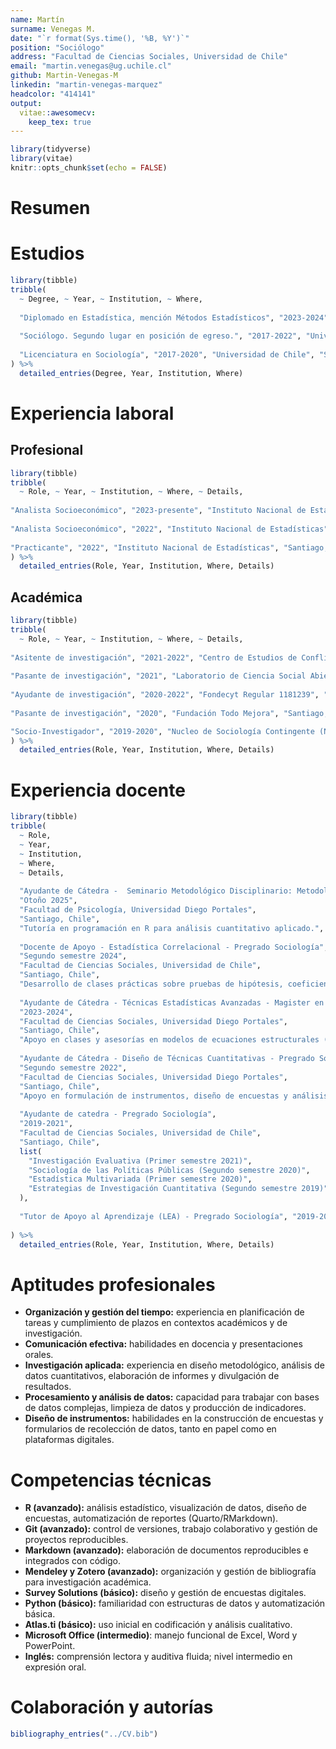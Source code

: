 ```yaml
---
name: Martín
surname: Venegas M.
date: "`r format(Sys.time(), '%B, %Y')`"
position: "Sociólogo"
address: "Facultad de Ciencias Sociales, Universidad de Chile"
email: "martin.venegas@ug.uchile.cl"
github: Martin-Venegas-M
linkedin: "martin-venegas-marquez"
headcolor: "414141"
output: 
  vitae::awesomecv:
    keep_tex: true
---
```


```r
library(tidyverse)
library(vitae)
knitr::opts_chunk$set(echo = FALSE)
```

# Resumen

\begin{cvparagraph}
Sociólogo con foco en estadística aplicada, diseño de encuestas, procesamiento y análisis de datos. A lo largo de mi trayectoria universitaria, laboral y de formación autodidacta, he desarrollado competencias en el uso de R, Quarto, Git y métodos cuantitativos robustos para abordar problemas complejos. Me interesa especialmente el uso de datos para comprender y transformar realidades sociales, con un fuerte compromiso con la accesibilidad del conocimiento y la investigación reproducible. Busco participar en proyectos que combinen rigurosidad técnica con impacto social positivo.
\end{cvparagraph}

# Estudios

```r
library(tibble)
tribble(
  ~ Degree, ~ Year, ~ Institution, ~ Where,
  
  "Diplomado en Estadística, mención Métodos Estadísticos", "2023-2024", "Pontificia Universidad Católica de Chile", "Santiago, Chile",
  
  "Sociólogo. Segundo lugar en posición de egreso.", "2017-2022", "Universidad de Chile", "Santiago, Chile",
  
  "Licenciatura en Sociología", "2017-2020", "Universidad de Chile", "Santiago, Chile"
) %>% 
  detailed_entries(Degree, Year, Institution, Where)
```


# Experiencia laboral

## Profesional

```r
library(tibble)
tribble(
  ~ Role, ~ Year, ~ Institution, ~ Where, ~ Details,
  
"Analista Socioeconómico", "2023-presente", "Instituto Nacional de Estadísticas", "Santiago, Chile", "Construcción de instrumentos, diseño y ejecución del procesamiento de datos para la II Encuesta Nacional Sobre Uso del Tiempo (ENUT) del Subdepartamento de Estadísticas Estructurales del Trabajo. Coordinador Técnico del proyecto Mg. Agustín Arce.", 
  
"Analista Socioeconómico", "2022", "Instituto Nacional de Estadísticas", "Santiago, Chile", "Diseño de instrumentos, procesamiento y análisis de datos para la VII Encuesta de Microemprendimiento (EME) del Subdepartamento de Estadísticas Estructurales del Trabajo. Coordinador Técnico del proyecto Mg. Sebastián Palacios.",  
  
"Practicante", "2022", "Instituto Nacional de Estadísticas", "Santiago, Chile", "Apoyo en levantamiento y análisis de datos al Equipo Técnico de la Encuesta de Microemprendimiento (EME) en la piloto de su VII versión. Coordinador Técnico del proyecto Mg. Sebastián Palacios."
) %>% 
  detailed_entries(Role, Year, Institution, Where, Details)
```

## Académica

```r
library(tibble)
tribble(
  ~ Role, ~ Year, ~ Institution, ~ Where, ~ Details,
  
"Asitente de investigación", "2021-2022", "Centro de Estudios de Conflicto y Cohesión Social (COES)", "Santiago, Chile", "Asistencia de investigación para investigador post-doctoral Phd. Juan Diego García Castro. Principales actividades: revisión de literatura, manejo de bases de datos y escritura de artículos científicos." ,
  
"Pasante de investigación", "2021", "Laboratorio de Ciencia Social Abierta (LISA) - Centro de Estudios de Conflicto y Cohesión Social (COES)", "Santiago, Chile", "Apoyo en sistematización de información y escritura para documento de trabajo sobre transparencia y reproducibilidad en las ciencias sociales. Investigador principal Phd. Juan Carlos Castillo.",  
  
"Ayudante de investigación", "2020-2022", "Fondecyt Regular 1181239", "Santiago, Chile", "Apoyo técnico en elaboración de artículos: procesamiento y análisis de datos, revisión de literatura y escritura académica. Investigador principal Phd. Cristian Cox.",  
  
"Pasante de investigación", "2020", "Fundación Todo Mejora", "Santiago, Chile", "Desarrollo y análisis de datos para Informe Bianual Programa Hora Segura 2019-2020 y otras actividades. Coordinadora Fernanda Barriga.",

"Socio-Investigador", "2019-2020", "Nucleo de Sociología Contingente (NUDESOC)", "Santiago, Chile", "Desarrollo de investigaciones en temáticas contingentes, especialmente acción colectiva, movimientos sociales y política. Presidenta del núcleo Camila Diaz."
) %>% 
  detailed_entries(Role, Year, Institution, Where, Details)
```

# Experiencia docente

```r
library(tibble)
tribble(
  ~ Role,
  ~ Year,
  ~ Institution,
  ~ Where,
  ~ Details,
  
  "Ayudante de Cátedra -  Seminario Metodológico Disciplinario: Metodologías Cuantitativas - Doctorado en Psicología",
  "Otoño 2025",
  "Facultad de Psicología, Universidad Diego Portales",
  "Santiago, Chile",
  "Tutoría en programación en R para análisis cuantitativo aplicado.",
  
  "Docente de Apoyo - Estadística Correlacional - Pregrado Sociología",
  "Segundo semestre 2024",
  "Facultad de Ciencias Sociales, Universidad de Chile",
  "Santiago, Chile",
  "Desarrollo de clases prácticas sobre pruebas de hipótesis, coeficientes de correlación, entre otros; uso de R en análisis bivariado.",
  
  "Ayudante de Cátedra - Técnicas Estadísticas Avanzadas - Magister en Métodos para la Investigación Social",
  "2023-2024",
  "Facultad de Ciencias Sociales, Universidad Diego Portales",
  "Santiago, Chile",
  "Apoyo en clases y asesorías en modelos de ecuaciones estructurales (uso de R y lavaan)",
  
  "Ayudante de Cátedra - Diseño de Técnicas Cuantitativas - Pregrado Sociología",
  "Segundo semestre 2022",
  "Facultad de Ciencias Sociales, Universidad Diego Portales",
  "Santiago, Chile",
  "Apoyo en formulación de instrumentos, diseño de encuestas y análisis de datos con R",
  
  "Ayudante de catedra - Pregrado Sociología",
  "2019-2021",
  "Facultad de Ciencias Sociales, Universidad de Chile",
  "Santiago, Chile",
  list(
    "Investigación Evaluativa (Primer semestre 2021)", 
    "Sociología de las Políticas Públicas (Segundo semestre 2020)", 
    "Estadística Multivariada (Primer semestre 2020)", 
    "Estrategias de Investigación Cuantitativa (Segundo semestre 2019)"
  ),
  
  "Tutor de Apoyo al Aprendizaje (LEA) - Pregrado Sociología", "2019-2021", "Centro IDEA, Facultad de Ciencias Sociales, Universidad de Chile", "Santiago, Chile", "Acompañamiento en escritura académica, estrategias de estudio y contenidos de cátedra"
  
) %>%
  detailed_entries(Role, Year, Institution, Where, Details)
```

# Aptitudes profesionales

- **Organización y gestión del tiempo:** experiencia en planificación de tareas y cumplimiento de plazos en contextos académicos y de investigación.
- **Comunicación efectiva:** habilidades en docencia y presentaciones orales.
- **Investigación aplicada:** experiencia en diseño metodológico, análisis de datos cuantitativos, elaboración de informes y divulgación de resultados.
- **Procesamiento y análisis de datos:** capacidad para trabajar con bases de datos complejas, limpieza de datos y producción de indicadores.
- **Diseño de instrumentos:** habilidades en la construcción de encuestas y formularios de recolección de datos, tanto en papel como en plataformas digitales.

# Competencias técnicas
- **R (avanzado):** análisis estadístico, visualización de datos, diseño de encuestas, automatización de reportes (Quarto/RMarkdown).
- **Git (avanzado):** control de versiones, trabajo colaborativo y gestión de proyectos reproducibles.
- **Markdown (avanzado):** elaboración de documentos reproducibles e integrados con código.
- **Mendeley y Zotero (avanzado):** organización y gestión de bibliografía para investigación académica.
- **Survey Solutions (básico):** diseño y gestión de encuestas digitales.
- **Python (básico):** familiaridad con estructuras de datos y automatización básica.
- **Atlas.ti (básico):** uso inicial en codificación y análisis cualitativo.
- **Microsoft Office (intermedio)**: manejo funcional de Excel, Word y PowerPoint.
- **Inglés:** comprensión lectora y auditiva fluida; nivel intermedio en expresión oral.

# Colaboración y autorías
```r
bibliography_entries("../CV.bib")
```
